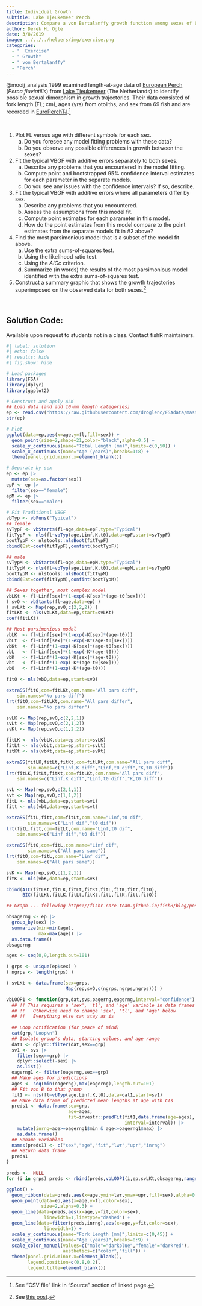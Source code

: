 ```yaml
---
title: Individual Growth
subtitle: Lake Tjeukemeer Perch
description: Compare a von Bertalanffy growth function among sexes of Lake Tjeukemeer European Perch.
author: Derek H. Ogle
date: 3/8/2019
image: ../../../helpers/img/exercise.png
categories:
  - "  Exercise"
  - " Growth"
  - " von Bertalanffy"
  - "Perch"
---
```


@mooij_analysis_1999 examined length-at-age data of [European Perch](https://en.wikipedia.org/wiki/European_perch) (*Perca fluviatilis*) from [Lake Tjeukemeer](http://wldb.ilec.or.jp/data/databook_html/eur/eur-01.html) (The Netherlands) to identify possible sexual dimorphism in growth trajectories.  Their data consisted of fork length (FL; cm), ages (yrs) from otoliths, and sex from 69 fish and are recorded in [EuroPerchTJ](https://fishr-core-team.github.io/FSAdata/reference/EuroPerchTJ.html).^[See "CSV file" link in "Source" section of linked page.]

&nbsp;

1. Plot FL versus age with different symbols for each sex.
    a. Do you foresee any model fitting problems with these data?
    a. Do you observe any possible differences in growth between the sexes?
1. Fit the typical VBGF with additive errors separately to both sexes.
    a. Describe any problems that you encountered in the model fitting.
    a. Compute point and bootstrapped 95% confidence interval estimates for each parameter in the separate models.
    a. Do you see any issues with the confidence intervals? If so, describe.
1. Fit the typical VBGF with additive errors where all parameters differ by sex.
    a. Describe any problems that you encountered.
    a. Assess the assumptions from this model fit.
    a. Compute point estimates for each parameter in this model.
    a. How do the point estimates from this model compare to the point estimates from the separate models fit in #2 above?
1. Find the most parsimonious model that is a subset of the model fit above.
    a. Use the extra sums-of-squares test. 
    a. Using the likelihood ratio test.
    a. Using the $AICc$ criterion.
    a. Summarize (in words) the results of the most parsimonious model identified with the extra sums-of-squares test.
1. Construct a summary graphic that shows the growth trajectories superimposed on the observed data for both sexes.^[See [this post](../../../blog/posts/2020-1-2_vonB_plots_2/#model-fit-with-confidence-band).]

&nbsp;

:::{.callout-important appearance="simple"}
## Solution Code:
Available upon request to students not in a class. Contact fishR maintainers.
:::

```r
#| label: solution 
#| echo: false
#| results: hide
#| fig.show: hide

# Load packages
library(FSA)
library(dplyr)
library(ggplot2)

# Construct and apply ALK
## Load data (and add 10-mm length categories)
ep <- read.csv("https://raw.githubusercontent.com/droglenc/FSAdata/master/data-raw/EuroPerchTJ.csv")
str(ep)

# Plot
ggplot(data=ep,aes(x=age,y=fl,fill=sex)) +
  geom_point(size=2,shape=21,color="black",alpha=0.5) +
  scale_y_continuous(name="Total Length (mm)",limits=c(0,50)) +
  scale_x_continuous(name="Age (years)",breaks=1:8) +
  theme(panel.grid.minor.x=element_blank())

# Separate by sex
ep <- ep |>
  mutate(sex=as.factor(sex))
epF <- ep |>
  filter(sex=="female")
epM <- ep |>
  filter(sex=="male")

# Fit Traditional VBGF
vbTyp <- vbFuns("Typical")
## female
svTypF <- vbStarts(fl~age,data=epF,type="Typical")
fitTypF <- nls(fl~vbTyp(age,Linf,K,t0),data=epF,start=svTypF)
bootTypF <- nlstools::nlsBoot(fitTypF)
cbind(Est=coef(fitTypF),confint(bootTypF))

## male
svTypM <- vbStarts(fl~age,data=epM,type="Typical")
fitTypM <- nls(fl~vbTyp(age,Linf,K,t0),data=epM,start=svTypM)
bootTypM <- nlstools::nlsBoot(fitTypM)
cbind(Est=coef(fitTypM),confint(bootTypM))

## Sexes together, most complex model
vbLKt <- fl~Linf[sex]*(1-exp(-K[sex]*(age-t0[sex])))
( svO <- vbStarts(fl~age,data=ep) )
( svLKt <- Map(rep,svO,c(2,2,2)) )
fitLKt <- nls(vbLKt,data=ep,start=svLKt)
coef(fitLKt)

## Most parsimonious model
vbLK  <- fl~Linf[sex]*(1-exp(-K[sex]*(age-t0)))
vbLt  <- fl~Linf[sex]*(1-exp(-K*(age-t0[sex])))
vbKt  <- fl~Linf*(1-exp(-K[sex]*(age-t0[sex])))
vbL   <- fl~Linf[sex]*(1-exp(-K*(age-t0)))
vbK   <- fl~Linf*(1-exp(-K[sex]*(age-t0)))
vbt   <- fl~Linf*(1-exp(-K*(age-t0[sex])))
vbO   <- fl~Linf*(1-exp(-K*(age-t0)))

fitO <- nls(vbO,data=ep,start=svO)

extraSS(fitO,com=fitLKt,com.name="All pars diff",
    sim.names="No pars diff")
lrt(fitO,com=fitLKt,com.name="All pars differ",
    sim.names="No pars differ")

svLK <- Map(rep,svO,c(2,2,1))
svLt <- Map(rep,svO,c(2,1,2))
svKt <- Map(rep,svO,c(1,2,2))

fitLK <- nls(vbLK,data=ep,start=svLK)
fitLt <- nls(vbLt,data=ep,start=svLt)
fitKt <- nls(vbKt,data=ep,start=svKt)

extraSS(fitLK,fitLt,fitKt,com=fitLKt,com.name="All pars diff",
        sim.names=c("Linf,K diff","Linf,t0 diff","K,t0 diff"))
lrt(fitLK,fitLt,fitKt,com=fitLKt,com.name="All pars diff",
    sim.names=c("Linf,K diff","Linf,t0 diff","K,t0 diff"))

svL <- Map(rep,svO,c(2,1,1))
svt <- Map(rep,svO,c(1,1,2))
fitL <- nls(vbL,data=ep,start=svL)
fitt <- nls(vbt,data=ep,start=svt)

extraSS(fitL,fitt,com=fitLt,com.name="Linf,t0 dif",
        sim.names=c("Linf dif","t0 dif"))
lrt(fitL,fitt,com=fitLt,com.name="Linf,t0 dif",
    sim.names=c("Linf dif","t0 dif"))

extraSS(fitO,com=fitL,com.name="Linf dif",
        sim.names=c("All pars same"))
lrt(fitO,com=fitL,com.name="Linf dif",
    sim.names=c("All pars same"))

svK <- Map(rep,svO,c(1,2,1))
fitK <- nls(vbK,data=ep,start=svK)

cbind(AIC(fitLKt,fitLK,fitLt,fitKt,fitL,fitK,fitt,fitO),
      BIC(fitLKt,fitLK,fitLt,fitKt,fitL,fitK,fitt,fitO))

## Graph ... following https://fishr-core-team.github.io/fishR/blog/posts/2020-1-2_vonB_plots_2/#model-fit-with-confidence-band

obsagerng <- ep |>
  group_by(sex) |>
  summarize(min=min(age),
            max=max(age)) |>
  as.data.frame()
obsagerng

ages <- seq(0,9,length.out=101)

( grps <- unique(ep$sex) )
( ngrps <- length(grps) )

( svLKt <- data.frame(sex=grps,
                      Map(rep,svO,c(ngrps,ngrps,ngrps))) )

vbLOOP1 <- function(grp,dat,svs,oagerng,eagerng,interval="confidence") {
  ## !! This requires a 'sex', 'tl', and 'age' variable in data frames !!
  ## !!   Otherwise need to change 'sex', 'tl', and 'age' below
  ## !!   Everything else can stay as is
  
  ## Loop notification (for peace of mind)
  cat(grp,"Loop\n")
  ## Isolate group's data, starting values, and age range
  dat1 <- dplyr::filter(dat,sex==grp)
  sv1 <- svs |>
    filter(sex==grp) |>
    dplyr::select(-sex) |>
    as.list()
  oagerng1 <- filter(oagerng,sex==grp)
  ## Make ages for predictions
  ages <- seq(min(eagerng),max(eagerng),length.out=101)
  ## Fit von B to that group
  fit1 <- nls(fl~vbTyp(age,Linf,K,t0),data=dat1,start=sv1)
  ## Make data frame of predicted mean lengths at age with CIs
  preds1 <- data.frame(sex=grp,
                       age=ages,
                       fit=investr::predFit(fit1,data.frame(age=ages),
                                            interval=interval)) |>
    mutate(inrng=age>=oagerng1$min & age<=oagerng1$max) |>
    as.data.frame()
  ## Rename variables
  names(preds1) <- c("sex","age","fit","lwr","upr","inrng")
  ## Return data frame
  preds1
}

preds <-  NULL
for (i in grps) preds <- rbind(preds,vbLOOP1(i,ep,svLKt,obsagerng,range(ages)))

ggplot() +
  geom_ribbon(data=preds,aes(x=age,ymin=lwr,ymax=upr,fill=sex),alpha=0.25) +
  geom_point(data=ep,aes(x=age,y=fl,color=sex),
             size=2,alpha=0.3) +
  geom_line(data=preds,aes(x=age,y=fit,color=sex),
              linewidth=1,linetype="dashed") +
  geom_line(data=filter(preds,inrng),aes(x=age,y=fit,color=sex),
              linewidth=1) +
  scale_y_continuous(name="Fork Length (mm)",limits=c(0,45)) +
  scale_x_continuous(name="Age (years)",breaks=0:9) +
  scale_color_manual(values=c("male"="darkblue","female"="darkred"),
                     aesthetics=c("color","fill")) +
  theme(panel.grid.minor.x=element_blank(),
        legend.position=c(0.8,0.2),
        legend.title=element_blank())
```
